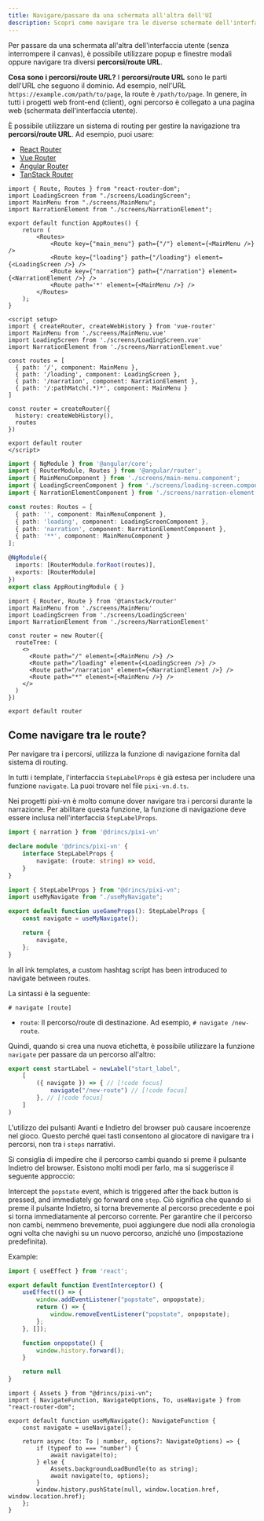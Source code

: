```yaml
---
title: Navigare/passare da una schermata all'altra dell'UI
description: Scopri come navigare tra le diverse schermate dell'interfaccia utente in Pixi'VN utilizzando i sistemi di routing.
---
```



Per passare da una schermata all'altra dell'interfaccia utente (senza interrompere il canvas), è possibile utilizzare popup e finestre modali oppure navigare tra diversi **percorsi/route URL**.

**Cosa sono i percorsi/route URL?** I **percorsi/route URL** sono le parti dell'URL che seguono il dominio. Ad esempio, nell'URL `https://example.com/path/to/page`, la route è `/path/to/page`. In genere, in tutti i progetti web front-end (client), ogni percorso è collegato a una pagina web (schermata dell'interfaccia utente).

È possibile utilizzare un sistema di routing per gestire la navigazione tra **percorsi/route URL**. Ad esempio, puoi usare:

- [React Router](https://reactrouter.com/)
- [Vue Router](https://router.vuejs.org/)
- [Angular Router](https://angular.io/guide/router)
- [TanStack Router](https://tanstack.com/router/latest)

```tsx tab="React Router"
import { Route, Routes } from "react-router-dom";
import LoadingScreen from "./screens/LoadingScreen";
import MainMenu from "./screens/MainMenu";
import NarrationElement from "./screens/NarrationElement";

export default function AppRoutes() {
    return (
        <Routes>
            <Route key={"main_menu"} path={"/"} element={<MainMenu />} />
            <Route key={"loading"} path={"/loading"} element={<LoadingScreen />} />
            <Route key={"narration"} path={"/narration"} element={<NarrationElement />} />
            <Route path='*' element={<MainMenu />} />
        </Routes>
    );
}
```

```vue tab="Vue Router"
<script setup>
import { createRouter, createWebHistory } from 'vue-router'
import MainMenu from './screens/MainMenu.vue'
import LoadingScreen from './screens/LoadingScreen.vue'
import NarrationElement from './screens/NarrationElement.vue'

const routes = [
  { path: '/', component: MainMenu },
  { path: '/loading', component: LoadingScreen },
  { path: '/narration', component: NarrationElement },
  { path: '/:pathMatch(.*)*', component: MainMenu }
]

const router = createRouter({
  history: createWebHistory(),
  routes
})

export default router
</script>
```

```typescript tab="Angular Router"
import { NgModule } from '@angular/core';
import { RouterModule, Routes } from '@angular/router';
import { MainMenuComponent } from './screens/main-menu.component';
import { LoadingScreenComponent } from './screens/loading-screen.component';
import { NarrationElementComponent } from './screens/narration-element.component';

const routes: Routes = [
  { path: '', component: MainMenuComponent },
  { path: 'loading', component: LoadingScreenComponent },
  { path: 'narration', component: NarrationElementComponent },
  { path: '**', component: MainMenuComponent }
];

@NgModule({
  imports: [RouterModule.forRoot(routes)],
  exports: [RouterModule]
})
export class AppRoutingModule { }
```

```tsx tab="TanStack Router"
import { Router, Route } from '@tanstack/router'
import MainMenu from './screens/MainMenu'
import LoadingScreen from './screens/LoadingScreen'
import NarrationElement from './screens/NarrationElement'

const router = new Router({
  routeTree: (
    <>
      <Route path="/" element={<MainMenu />} />
      <Route path="/loading" element={<LoadingScreen />} />
      <Route path="/narration" element={<NarrationElement />} />
      <Route path="*" element={<MainMenu />} />
    </>
  )
})

export default router
```

## Come navigare tra le route?

Per navigare tra i percorsi, utilizza la funzione di navigazione fornita dal sistema di routing.

<Callout title="Templates" type="info">

In tutti i template, l'interfaccia `StepLabelProps` è già estesa per includere una funzione `navigate`. La puoi trovare nel file `pixi-vn.d.ts`.

</Callout>

Nei progetti pixi-vn è molto comune dover navigare tra i percorsi durante la narrazione. Per abilitare questa funzione, la funzione di navigazione deve essere inclusa nell'interfaccia <DynamicLink href="/start/labels#steplabelprops">`StepLabelProps`</DynamicLink>.

```ts tab="pixi-vn.d.ts"
import { narration } from '@drincs/pixi-vn'

declare module '@drincs/pixi-vn' {
    interface StepLabelProps {
        navigate: (route: string) => void,
    }
}
```

```ts tab="hooks/useGameProps.ts"
import { StepLabelProps } from "@drincs/pixi-vn";
import useMyNavigate from "./useMyNavigate";

export default function useGameProps(): StepLabelProps {
    const navigate = useMyNavigate();

    return {
        navigate,
    };
}
```

<Callout title="ink" type="info">

In all ink templates, a <DynamicLink href="/ink/hashtag">custom hashtag script</DynamicLink> has been introduced to navigate between routes.

La sintassi è la seguente:

```ink
# navigate [route]
```

- `route`: Il percorso/route di destinazione. Ad esempio, `# navigate /new-route`.

</Callout>

Quindi, quando si crea una nuova etichetta, è possibile utilizzare la funzione `navigate` per passare da un percorso all'altro:

```ts tab="labels/startLabel.ts"
export const startLabel = newLabel("start_label",
    [
        ({ navigate }) => { // [!code focus]
            navigate("/new-route") // [!code focus]
        }, // [!code focus]
    ]
)
```

<Accordions>

<Accordion title="Block the browser's back and forward buttons" id="block-back-forward">

L'utilizzo dei pulsanti Avanti e Indietro del browser può causare incoerenze nel gioco. Questo perché quei tasti consentono al giocatore di navigare tra i percorsi, non tra i `steps` narrativi.

Si consiglia di impedire che il percorso cambi quando si preme il pulsante Indietro del browser. Esistono molti modi per farlo, ma si suggerisce il seguente approccio:

Intercept the `popstate` event, which is triggered after the back button is pressed, and immediately go forward one `step`. Ciò significa che quando si preme il pulsante Indietro, si torna brevemente al percorso precedente e poi si torna immediatamente al percorso corrente. Per garantire che il percorso non cambi, nemmeno brevemente, puoi aggiungere due nodi alla cronologia ogni volta che navighi su un nuovo percorso, anziché uno (impostazione predefinita).

Example:

```ts title="EventInterceptor.ts"
import { useEffect } from 'react';

export default function EventInterceptor() {
    useEffect(() => {
        window.addEventListener("popstate", onpopstate);
        return () => {
            window.removeEventListener("popstate", onpopstate);
        };
    }, []);

    function onpopstate() {
        window.history.forward();
    }

    return null
}
```

```tsx title="React example"
import { Assets } from "@drincs/pixi-vn";
import { NavigateFunction, NavigateOptions, To, useNavigate } from "react-router-dom";

export default function useMyNavigate(): NavigateFunction {
    const navigate = useNavigate();

    return async (to: To | number, options?: NavigateOptions) => {
        if (typeof to === "number") {
            await navigate(to);
        } else {
            Assets.backgroundLoadBundle(to as string);
            await navigate(to, options);
        }
        window.history.pushState(null, window.location.href, window.location.href);
    };
}
```

</Accordion>

</Accordions>
